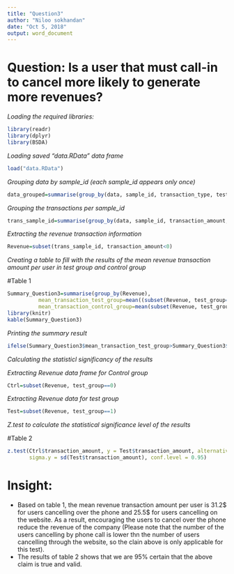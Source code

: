 ```yaml
---
title: "Question3"
author: "Niloo sokhandan"
date: "Oct 5, 2018"
output: word_document
---
```


# Question: Is a user that must call-in to cancel more likely to generate more revenues?

*Loading the required libraries:*
```r
library(readr)
library(dplyr)
library(BSDA)
```

*Loading saved "data.RData" data frame*
```r
load("data.RData")
```

*Grouping data by sample_id (each sample_id appears only once)*
```r
data_grouped=summarise(group_by(data, sample_id, transaction_type, test_group))
```

*Grouping the transactions per sample_id*
```r
trans_sample_id=summarise(group_by(data, sample_id, transaction_amount, test_group))
```
*Extracting the revenue transaction information*
```r
Revenue=subset(trans_sample_id, transaction_amount<0)
```

*Creating a table to fill with the results of the mean revenue transaction amount per user in test group and control group*

#Table 1
```r
Summary_Question3=summarise(group_by(Revenue),
          mean_transaction_test_group=mean((subset(Revenue, test_group==1))$transaction_amount), 
          mean_transaction_control_group=mean(subset(Revenue, test_group==0)$transaction_amount))
library(knitr)
kable(Summary_Question3)
```

*Printing the summary result*
```r
ifelse(Summary_Question3$mean_transaction_test_group>Summary_Question3$mean_transaction_control_group, "The answer to Question 3 is YES","The answer to Question 3 is NO")
```

*Calculating the statisticl significancy of the results*

*Extracting Revenue data frame for Control group*
```r
Ctrl=subset(Revenue, test_group==0)
```
*Extracting Revenue data for test group*
```r
Test=subset(Revenue, test_group==1)
```

*Z.test to calculate the statistical significance level of the results*

#Table 2
```r
z.test(Ctrl$transaction_amount, y = Test$transaction_amount, alternative = "greater", mu = 0, sigma.x = sd(Ctrl$transaction_amount),
       sigma.y = sd(Test$transaction_amount), conf.level = 0.95)
```

# Insight:
* Based on table 1, the mean revenue transaction amount per user is 31.2$ for users cancelling over the phone and 25.5$ for users cancelling on the website. As a result, encouraging the users to cancel over the phone  reduce the revenue of the company (Please note that the number of the users cancelling by phone call is lower thn the number of users cancelling through the website, so the clain above is only applicable for this test).
* The results of table 2 shows that we are 95% certain that the above claim is true and valid. 